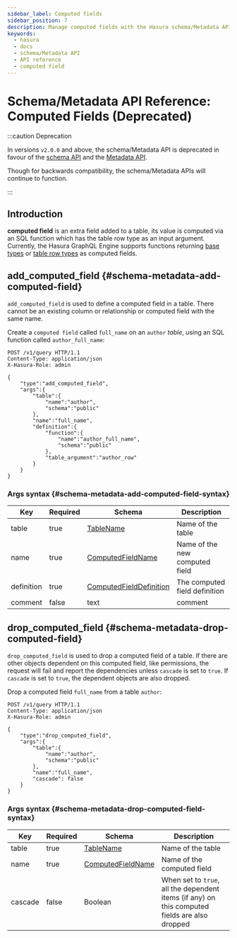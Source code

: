 ```yaml
---
sidebar_label: Computed fields
sidebar_position: 7
description: Manage computed fields with the Hasura schema/Metadata API
keywords:
  - hasura
  - docs
  - schema/Metadata API
  - API reference
  - computed field
---
```


# Schema/Metadata API Reference: Computed Fields (Deprecated)

:::caution Deprecation

In versions `v2.0.0` and above, the schema/Metadata API is deprecated in
favour of the [schema API](/api-reference/schema-api/index.mdx) and the
[Metadata API](/api-reference/metadata-api/index.mdx).

Though for backwards compatibility, the schema/Metadata APIs will
continue to function.

:::

## Introduction

**computed field** is an extra field added to a table, its value is
computed via an SQL function which has the table row type as an input
argument. Currently, the Hasura GraphQL Engine supports functions
returning [base types](https://www.postgresql.org/docs/current/extend-type-system.html#id-1.8.3.5.9)
or [table row types](https://www.postgresql.org/docs/current/rowtypes.html#ROWTYPES-DECLARING)
as computed fields.

## add_computed_field {#schema-metadata-add-computed-field}

`add_computed_field` is used to define a computed field in a table.
There cannot be an existing column or relationship or computed field
with the same name.

Create a `computed field` called `full_name` on an `author` _table_,
using an SQL function called `author_full_name`:

```http
POST /v1/query HTTP/1.1
Content-Type: application/json
X-Hasura-Role: admin

{
    "type":"add_computed_field",
    "args":{
        "table":{
            "name":"author",
            "schema":"public"
        },
        "name":"full_name",
        "definition":{
            "function":{
                "name":"author_full_name",
                "schema":"public"
            },
            "table_argument":"author_row"
        }
    }
}
```

### Args syntax {#schema-metadata-add-computed-field-syntax}

| Key        | Required | Schema                                                                            | Description                    |
| ---------- | -------- | --------------------------------------------------------------------------------- | ------------------------------ |
| table      | true     | [TableName](/api-reference/syntax-defs.mdx#tablename)                             | Name of the table              |
| name       | true     | [ComputedFieldName](/api-reference/syntax-defs.mdx#computedfieldname)             | Name of the new computed field |
| definition | true     | [ComputedFieldDefinition](/api-reference/syntax-defs.mdx#computedfielddefinition) | The computed field definition  |
| comment    | false    | text                                                                              | comment                        |

## drop_computed_field {#schema-metadata-drop-computed-field}

`drop_computed_field` is used to drop a computed field of a table. If
there are other objects dependent on this computed field, like
permissions, the request will fail and report the dependencies unless
`cascade` is set to `true`. If `cascade` is set to `true`, the dependent
objects are also dropped.

Drop a computed field `full_name` from a table `author`:

```http
POST /v1/query HTTP/1.1
Content-Type: application/json
X-Hasura-Role: admin

{
    "type":"drop_computed_field",
    "args":{
        "table":{
            "name":"author",
            "schema":"public"
        },
        "name":"full_name",
        "cascade": false
    }
}
```

### Args syntax {#schema-metadata-drop-computed-field-syntax}

| Key     | Required | Schema                                                                | Description                                                                                   |
| ------- | -------- | --------------------------------------------------------------------- | --------------------------------------------------------------------------------------------- |
| table   | true     | [TableName](/api-reference/syntax-defs.mdx#tablename)                 | Name of the table                                                                             |
| name    | true     | [ComputedFieldName](/api-reference/syntax-defs.mdx#computedfieldname) | Name of the computed field                                                                    |
| cascade | false    | Boolean                                                               | When set to `true`, all the dependent items (if any) on this computed fields are also dropped |
